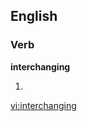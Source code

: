 
==English==

===Verb===
'''interchanging'''

# {{present participle of|[[interchange]]}}

[[vi:interchanging]]